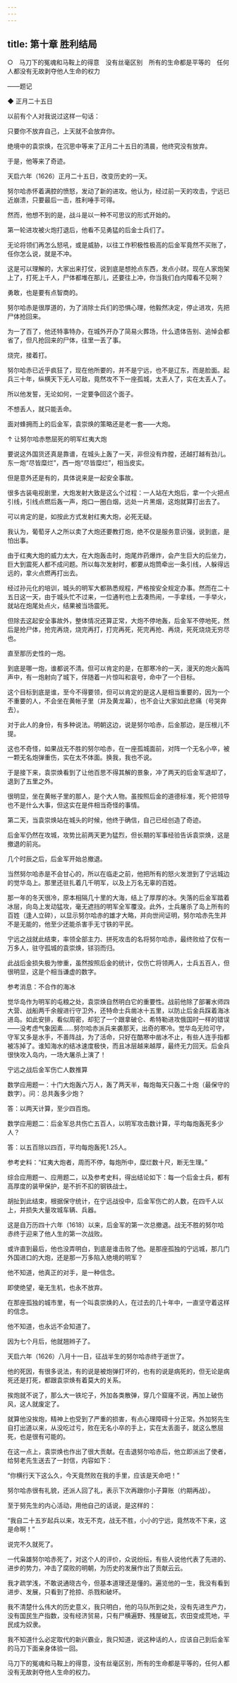 ```yaml
---
---
---
```

title: 第十章 胜利结局
---

○　马刀下的冤魂和马鞍上的得意　没有丝毫区别　所有的生命都是平等的　任何人都没有无故剥夺他人生命的权力

——题记





◆ 正月二十五日


以前有个人对我说过这样一句话：

只要你不放弃自己，上天就不会放弃你。

绝境中的袁崇焕，在沉思中等来了正月二十五日的清晨，他终究没有放弃。

于是，他等来了奇迹。

天启六年（1626）正月二十五日，改变历史的一天。





努尔哈赤怀着满腔的愤怒，发动了新的进攻。他认为，经过前一天的攻击，宁远已近崩溃，只要最后一击，胜利唾手可得。

然而，他想不到的是，战斗是以一种不可思议的形式开始的。

第一轮进攻被火炮打退后，他看不见勇猛的后金士兵们了。

无论将领们再怎么怒吼，或是威胁，以往工作积极性极高的后金军竟然不买账了，任你怎么说，就是不冲。

这是可以理解的，大家出来打仗，说到底是想抢点东西，发点小财。现在人家炮架上了，打死上千人，尸体都堆在那儿，还要往上冲，你当我们白内障看不见啊？

勇敢，也是要有点智商的。





努尔哈赤是很厚道的，为了消除士兵们的恐惧心理，他毅然决定，停止进攻，先把尸体抢回来。

为一了百了，他还特事特办，在城外开办了简易火葬场，什么遗体告别、追悼会都省了，但凡抢回来的尸体，往里一丢了事。

烧完，接着打。





努尔哈赤已近乎疯狂了，现在他所要的，并不是宁远，也不是辽东，而是脸面。起兵三十年，纵横天下无人可敌，竟然攻不下一座孤城，太丢人了，实在太丢人了。

所以他发誓，无论如何，一定要争回这个面子。

不想丢人，就只能丢命。





面对蜂拥而上的后金军，袁崇焕的策略还是老一套——大炮。



↑ 让努尔哈赤憋屈死的明军红夷大炮

要说这外国货还真是靠谱，在城头上轰了一天，非但没有炸膛，还越打越有劲儿。东一炮“尽皆糜烂”，西一炮“尽皆糜烂”，相当皮实。

但是意外还是有的，具体说来是一起安全事故。





很多古装电视剧里，大炮发射大致是这么个过程：一人站在大炮后，拿一个火把点引线，引线点燃后轰一声，炮口一圈白烟，远处一片黑烟，这炮就算打出去了。

可以肯定的是，如按此方式发射红夷大炮，必死无疑。

我认为，葡萄牙人之所以卖了大炮还要教打炮，绝不仅是服务意识强，说到底，是怕出事。

由于红夷大炮的威力太大，在大炮轰击时，炮尾炸药爆炸，会产生巨大的后坐力，巨大到震死人都不成问题。所以每次发射时，都要从炮筒牵出一条引线，人躲得远远的，拿火点燃再打出去。

经过孙元化的培训，城头的明军大都熟悉规程，严格按安全规定办事。然而在二十五日这一天，由于城头忙不过来，一位通判也上去凑热闹，一手拿线，一手举火，就站在炮尾处点火，结果被当场震死。





但除去这起安全事故外，整体情况还算正常，大炮不停地轰，后金军不停地死，然后是抢尸体，抢完再烧，烧完再打，打完再死，死完再抢、再烧，死死烧烧无穷尽也。

直至那历史性的一炮。





到底是哪一炮，谁都说不清。但可以肯定的是，在那寒冷的一天，漫天的炮火轰鸣声中，有一炮射向了城下，伴随着一片惊叫和哀号，命中了一个目标。

这个目标到底是谁，至今不得要领，但可以肯定的是这人是相当重要的，因为一个不重要的人，不会坐在黄帐子里（并及黄龙幕），也不会让大家如此悲痛（号哭奔去）。

对于此人的身份，有多种说法。明朝这边，说是努尔哈赤，后金那边，是压根儿不提。

这也不奇怪，如果战无不胜的努尔哈赤，在一座孤城面前，对阵一个无名小卒，被一颗无名炮弹重伤，实在太不体面。换我，我也不说。

于是接下来，袁崇焕看到了让他百思不得其解的景象，冲了两天的后金军退却了，退到了五里之外。

很明显，坐在黄帐子里的那人，是个大人物。虽按照后金的道德标准，死个把领导也不是什么大事，但这实在是件相当奇怪的事情。





第二天，当袁崇焕站在城头的时候，他终于确信，自己已经创造了奇迹。

后金军仍然在攻城，攻势比前两天更为猛烈，但长期的军事经验告诉袁崇焕，这是撤退的前兆。

几个时辰之后，后金军开始总撤退。

当然努尔哈赤是不会甘心的，所以在临走之前，他把所有的怒火发泄到了宁远城边的觉华岛上。那里还驻扎着几千明军，以及上万名无辜的百姓。

那一年的冬天很冷，原本相隔几十里的大海，结上了厚厚的冰。失落的后金军踏着冰层，向岛上发动猛攻，毫无遮挡的明军全军覆没。此外，士兵屠杀了岛上所有的百姓（逢人立碎），以显示努尔哈赤的雄才大略，并向世间证明，努尔哈赤先生并不是无能的，他至少还能杀害手无寸铁的平民。





宁远之战就此结束，率领全部主力、拼死攻击的名将努尔哈赤，最终败给了仅有一万多人，驻守孤城的袁崇焕，铩羽而归。

此战后金损失极为惨重，虽然按照后金的统计，仅伤亡将领两人，士兵五百人，但很明显，这是个相当谦虚的数字。

参考消息：不合作的海冰

觉华岛作为明军的屯粮之处，袁崇焕自然明白它的重要性。战前他除了部署水师四大营、战船两千余艘进行守卫外，还特命士兵凿冰十五里，以防止后金兵踩着海冰进岛。如此安排，看似周密，却犯了一个跟拿破仑、希特勒进攻俄国时一样的错误——没考虑气象因素……努尔哈赤派兵来袭那天，出奇的寒冷。觉华岛无险可守，守军又多是水手，不善阵战，为了活命，只好在酷寒中凿冰不止，有些人连手指都被冻掉了。谁知海水的结冰速度极快，而且冰层越来越厚，最终无力回天。后金兵很快攻入岛内，一场大屠杀上演了！



宁远之战后金军伤亡人数推算



数学应用题一：十门大炮轰六万人，轰了两天半，每炮每天只轰二十炮（最保守的数字）。问：总共轰多少炮？

答：以两天计算，至少四百炮。

数学应用题二：后金军总共伤亡五百人，以明军攻击数计算，平均每炮轰死多少人？

答：以五百除以四百，平均每炮轰死1.25人。

参考史料：“红夷大炮者，周而不停，每炮所中，糜烂数十尺，断无生理。”

综合应用题一、应用题二，以及参考史料，得出结论如下：每一个后金士兵，都有高厚度的装甲保护，是不折不扣的钢铁战士。

胡扯到此结束，根据保守统计，在宁远战役中，后金军伤亡的人数，在四千人以上，并损失大量攻城车辆、兵器。





这是自万历四十六年（1618）以来，后金军的第一次总撤退。战无不胜的努尔哈赤终于迎来了他人生的第一次战败。

或许直到最后，他也没弄明白，到底是谁击败了他。是那座孤独的宁远城，那几门外国进口的大炮，还是那一万多陷入绝境的明军？





他不知道，他真正的对手，是一种信念。

即使绝望，毫无生机，也永不放弃。

在那座孤独的城市里，有一个叫袁崇焕的人，在过去的几十年中，一直坚守着这样的信念。

他不知道，也永远不会知道了。

因为七个月后，他就翘辫子了。

天启六年（1626）八月十一日，征战半生的努尔哈赤终于逝世了。

他的死因，有很多说法，有的说是被炮弹打坏的，也有的说是病死的，但无论是病死还是打死，都跟袁崇焕有着莫大的关系。

挨炮就不说了，那么大一铁坨子，外加各类散弹，穿几个窟窿不说，再加上破伤风，这人就废定了。

就算他没挨炮，精神上也受到了严重的损害，有点心理障碍十分正常。外加努先生自打出道以来，从没吃过亏，败在无名小卒的手上，实在太丢面子，就这么憋屈死，也是很有可能的。





在这一点上，袁崇焕也作出了很大贡献。在击退努尔哈赤后，他立即派出了使者，给努老先生送去了一封信，内容如下：

“你横行天下这么久，今天竟然败在我的手里，应该是天命吧！”

努尔哈赤很有礼貌，还派人回了礼，表示下次再跟你小子算账（约期再战）。

至于努先生的内心活动，用他自己的话说，是这样的：

“我自二十五岁起兵以来，攻无不克，战无不胜，小小的宁远，竟然攻不下来，这是命啊！”

说完不久就死了。





一代枭雄努尔哈赤死了，对这个人的评价，众说纷纭，有些人说他代表了先进的、进步的势力，冲击了腐败的明朝，为历史的发展作出了贡献云云。

我才疏学浅，不敢说通晓古今，但基本道理还是懂的。遍览他的一生，我没有看到进步、发展，只看到了抢掠、杀戮和破坏。

我不清楚什么伟大的历史意义，我只明白，他的马队所到之处，没有先进生产力，没有国民生产指数，没有经济贸易，只有尸横遍野、残屋破瓦，农田变成荒地，平民成为奴隶。

我不知道什么必定取代的新兴霸业，我只知道，说这种话的人，应该自己到后金军的马刀下面亲身体验一回。

马刀下的冤魂和马鞍上的得意，没有丝毫区别，所有的生命都是平等的，任何人都没有无故剥夺他人生命的权力。